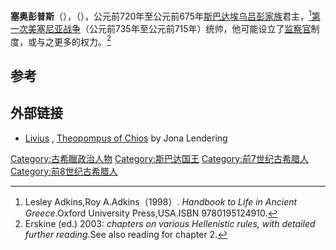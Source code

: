 {{Infobox Monarch
| name            =塞奥彭普斯
| title           =[[斯巴达|斯巴达]]國王
| image           =
| caption         =
| reign           =前720年 – 前675年
|religious beliefs =
| coronation      =
| othertitles     =
| full name       =
| predecessor     =
| successor       =
| suc-type        =
| heir            =
| queen           =
| consort         =
| spouse 1        =
| spouse 2        =
| spouse 3        =
| spouse 4        =
| spouse 5        =
| spouse 6        =
| issue           =
| royal house     =
| dynasty         =
| royal anthem    =
| father          =
| mother          =
| date of birth   =
| place of birth  =
| date of death   =
| place of death  =
| date of burial  =
| place of burial =
}}
'''塞奥彭普斯'''（{{bd|？||前675年|}}），（{{lang-en|Theopompus}}），公元前720年至公元前675年[[斯巴达|斯巴达]][[埃乌吕彭家族|埃乌吕彭家族]]君主，<ref>Lesley Adkins,Roy A.Adkins（1998）. ''Handbook to Life in Ancient Greece''.Oxford University Press,USA.ISBN 9780195124910.</ref>[[第一次美塞尼亚战争|第一次美塞尼亚战争]]（公元前735年至公元前715年）统帅，他可能设立了[[监察官|监察官]]制度，或与之更多的权力。<ref>Erskine (ed.) 2003: ''chapters on various Hellenistic rules, with detailed further reading''.See also reading for chapter 2.</ref>

== 参考 ==
{{reflist}}

==外部链接==
*[http://www.livius.org Livius] {{Wayback|url=http://www.livius.org/ |date=20110604173350 }}, [http://www.livius.org/th/theopompus/theopompus.html Theopompus of Chios] {{Wayback|url=http://www.livius.org/th/theopompus/theopompus.html |date=20140217170942 }} by Jona Lendering

{{Authority control}}
{{古希臘}}

[[Category:古希臘政治人物|Category:古希臘政治人物]]
[[Category:斯巴达国王|Category:斯巴达国王]]
[[Category:前7世纪古希腊人|Category:前7世纪古希腊人]]
[[Category:前8世纪古希腊人|Category:前8世纪古希腊人]]